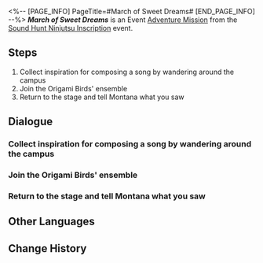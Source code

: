 <%-- [PAGE_INFO]
PageTitle=#March of Sweet Dreams#
[END_PAGE_INFO] --%>
{{Stub|Dialogue.}}
{{Mission Infobox
|id            = 8026110
|title         = 
|image         = <!--Mission March of Sweet Dreams.png-->
|type          = Adventure
|event_name    = Sound Hunt Ninjutsu Inscription
|chapter       = Sound Hunt Ninjutsu Inscription
|requirements  = {{subst:void|<!--Unknown: {"Type":"Manual"}-->}}
|summary       = <!--official mission summary from Fate's Atlas-->
|characters    = Lead Bird; Montana; Professor Owl; Trailblazer
|startLocation = [[Penacony]] - [[Penacony Paperfold University College]]
|world         = Penacony
|area          = Penacony Paperfold University College
|prev          = 
|next          = 
|rewards       = Credit*5,000
}}
'''''March of Sweet Dreams''''' is an Event [[Adventure Mission]] from the [[Sound Hunt Ninjutsu Inscription]] event.

==Steps==
# Collect inspiration for composing a song by wandering around the campus
# Join the Origami Birds' ensemble
# Return to the stage and tell Montana what you saw

<!--
==Gameplay Notes==

--><!--
==Trial Character==

-->
==Dialogue==
{{Stub Dialogue}}
===Collect inspiration for composing a song by wandering around the campus{{subst:void|<!--802611007-->}}===
{{Mission Description|type=adventure|location=Penacony Paperfold University College|You've become the manager of the music party's performing band, and now your band needs to complete 3 performances on the stage in the middle of the campus.<br />Wander around the campus to help Rappa collect inspiration for composing.}}
{{Dialogue Start}}
:{{tx}}
{{Dialogue End}}

===Join the Origami Birds' ensemble{{subst:void|<!--802611003-->}}===
{{Mission Description|type=adventure|location=Penacony Paperfold University College|update|You've become the manager of the music party's performing band, and now your band needs to complete 3 performances on the stage in the middle of the campus.<br />Obtain a record of the origami birds' beats to help Rappa collect inspiration for composing.}}
{{Dialogue Start}}
:{{tx}}
{{Dialogue End}}

===Return to the stage and tell Montana what you saw{{subst:void|<!--802611006-->}}===
{{Mission Description|type=adventure|location=Penacony Paperfold University College|update|You've become the manager of the music party's performing band, and now your band needs to complete 3 performances on the stage in the middle of the campus.<br />Return to the central stage and tell Montana the wonders you just saw.}}
{{Dialogue Start}}
:{{tx}}
{{Dialogue End}}

==Other Languages==
{{Other Languages
|en   = March of Sweet Dreams
|zhs  = 美梦进行曲
|zht  = 美夢進行曲
|ja   = 美しい夢のマーチ
|ko   = 좋은꿈 행진곡
|es   = Marcha del dulce sueño
|fr   = Marche des doux rêves
|ru   = Марш сладких грёз
|th   = ลำนำสู่ฝันที่สวยงาม
|vi   = Hành Khúc Mộng Đẹp
|de   = Marsch der süßen Träume
|id   = Mars Mimpi Indah
|pt   = Marcha dos Doces Sonhos
}}

==Change History==
{{Change History|2.6}}
